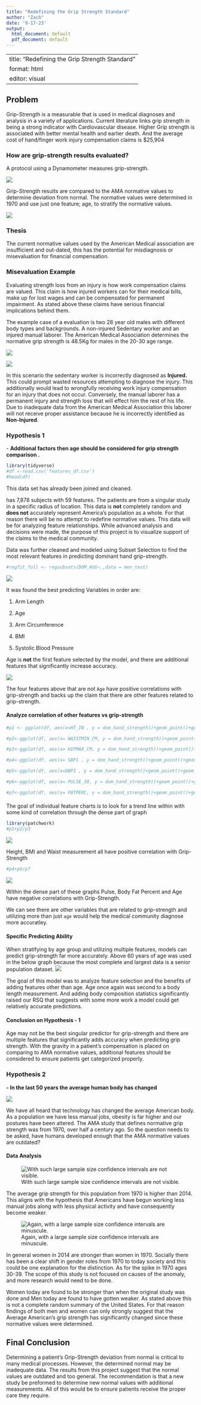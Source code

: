 ```yaml
---
title: "Redefining the Grip Strength Standard"
author: "Zach"
date: '9-17-23'
output:
  html_document: default
  pdf_document: default
---
```

---
title: "Redefining the Grip Strength Standard"
format: html
editor: visual
---
## Problem

Grip-Strength is a measurable that is used in medical diagnoses and analysis in a variety of applications. Current literature links grip strength in being a strong indicator with Cardiovascular disease. Higher Grip strength is associated with better mental health and earlier death. And the average cost of hand/finger work injury compensation claims is \$25,904

### How are grip-strength results evaluated?

A protocol using a Dynamometer measures grip-strength.

![](images/dynomometer.jpg)

Grip-Strength results are compared to the AMA normative values to determine deviation from normal. The normative values were determined in 1970 and use just one feature; age, to stratify the normative values.

![](images/ama_study.jpg)

### Thesis

The current normative values used by the American Medical association are insufficient and out-dated, this has the potential for misdiagnosis or misevaluation for financial compensation.

### Misevaluation Example

Evaluating strength loss from an injury is how work compensation claims are valued. This claim is how injured workers can for their medical bills, make up for lost wages and can be compensated for permanent impairment. As stated above these claims have serious financial implications behind them.

The example case of a evaluation is two 28 year old males with different body types and backgrounds. A non-injured Sedentary worker and an injured manual laborer. The American Medical Association determines the normative grip strength is 48.5Kg for males in the 20-30 age range.

![](images/ama_28yrsold.jpg)

![](images/Screenshot%202023-12-05%20083540.jpg)

In this scenario the sedentary worker is incorrectly diagnosed as **Injured.** This could prompt wasted resources attempting to diagnose the injury. This additionally would lead to wrongfully receiving work injury compensation for an injury that does not occur. Conversely, the manual laborer has a permanent injury and strength loss that will effect him the rest of his life. Due to inadequate data from the American Medical Association this laborer will not receive proper assistance because he is incorrectly identified as **Non-Injured**.

### Hypothesis 1

\- **Additional factors then age should be considered for grip strength comparison .**

```r
library(tidyverse)
#df <-read.csv('features_df.csv')
#head(df)
```

This data set has already been joined and cleaned.

has 7,878 subjects with 59 features. The patients are from a singular study in a specific radius of location. This data is **not** completely random and **does not** accurately represent America's population as a whole. For that reason there will be no attempt to redefine normative values. This data will be for analyzing feature relationships. While advanced analysis and decisions were made, the purpose of this project is to visualize support of the claims to the medical community.

Data was further cleaned and modeled using Subset Selection to find the most relevant features in predicting dominant hand grip-strength.

```r
#regfit_full <- regsubsets(DOM_AVG~.,data = men_test)

```

![](images/feature_selection.jpg)

It was found the best predicting Variables in order are:

1.  Arm Length

2.  Age

3.  Arm Circumference

4.  BMI

5.  Systolic Blood Pressure

Age is **not** the first feature selected by the model, and there are additional features that significantly increase accuracy.

![](images/4_features.jpg)

The four features above that are not `Age` have positive correlations with grip-strength and backs up the claim that there are other features related to grip-strength.

#### Analyze correlation of other features vs grip-strength

```r
#p1 <- ggplot(df, aes(x=HT_IN , y = dom_hand_strength))+geom_point()+geom_smooth(se = FALSE)+ylim(0,120)

#p2<-ggplot(df, aes(x= WAISTMIN_CM, y = dom_hand_strength))+geom_point()+geom_smooth(se = FALSE)+ylim(0,120)

#p3<-ggplot(df, aes(x= HIPMAX_CM, y = dom_hand_strength))+geom_point()+geom_smooth(se = FALSE)+ylim(0,120)

#p4<-ggplot(df, aes(x= SBP1 , y = dom_hand_strength))+geom_point()+geom_smooth(se = FALSE)+ylim(0,120)

#p5<-ggplot(df, aes(x=DBP1 , y = dom_hand_strength))+geom_point()+geom_smooth(se = FALSE)+ylim(0,120)

#p6<-ggplot(df, aes(x= PULSE_30, y = dom_hand_strength))+geom_point()+geom_smooth(se = FALSE)+ylim(0,120)

#p7<-ggplot(df, aes(x= FATPERC, y = dom_hand_strength))+geom_point()+geom_smooth(se = FALSE)+ylim(0,120)

```

#### 

The goal of individual feature charts is to look for a trend line within with some kind of correlation through the dense part of graph

```r
library(patchwork)
#p1+p2/p3
```

![](images/p1-2-3.png)

Height, BMI and Waist measurement all have positive correlation with Grip-Strength

```r
#p4+p6/p7
```

![](images/p4-5-6.png)

Within the dense part of these graphs Pulse, Body Fat Percent and Age have negative correlations with Grip-Strength.

We can see there are other variables that are related to grip-strength and utilizing more than just `age` would help the medical community diagnose more accuratley.

#### Specific Predicting Ability

When stratifying by age group and utilizing multiple features, models can predict grip-strength far more accurately. Above 60 years of age was used in the below graph because the most complete and largest data is a senior population dataset. ![](images/60prediction.jpg)

The goal of this model was to analyze feature selection and the benefits of adding features other than age. Age once again was second to a body length measurement. And adding body composition statistics significantly raised our RSQ that suggests with some more work a model could get relatively accurate predictions.

#### Conclusion on Hypothesis - 1

Age may not be the best singular predictor for grip-strength and there are multiple features that significantly adds accuracy when predicting grip strength. With the gravity in a patient's compensation is placed on comparing to AMA normative values, additional features should be considered to ensure patients get categorized properly.

### Hypothesis 2

**- In the last 50 years the average human body has changed**

![](images/1970.jpg)

We have all heard that technology has changed the average American body. As a population we have less manual jobs, obesity is far higher and our postures have been altered. The AMA study that defines normative grip strength was from 1970, over half a century ago. So the question needs to be asked, have humans developed enough that the AMA normative values are outdated?

#### Data Analysis

![With such large sample size confidence intervals are not visible.](images/Men_overtime.jpg)

The average grip strength for this population from 1970 is higher than 2014. This aligns with the hypothesis that Americans have begun working less manual jobs along with less physical activity and have consequently become weaker.

![Again, with a large sample size confidence intervals are minuscule.](images/women_overtime.jpg)

In general women in 2014 are stronger than women in 1970. Socially there has been a clear shift in gender roles from 1970 to today society and this could be one explanation for the distinction. As for the spike in 1970 ages 30-39. The scope of this study is not focused on causes of the anomaly, and more research would need to be done.

Women today are found to be stronger than when the original study was done and Men today are found to have gotten weaker. As stated above this is not a complete random summary of the United States. For that reason findings of both men and women can only strongly suggest that the Average American's grip strength has significantly changed since these normative values were determined.

## Final Conclusion

Determining a patient's Grip-Strength deviation from normal is critical to many medical processes. However, the determined normal may be inadequate data. The results from this project suggest that the normal values are outdated and too general. The recommendation is that a new study be preformed to determine new normal values with additional measurements. All of this would be to ensure patients receive the proper care they require.
